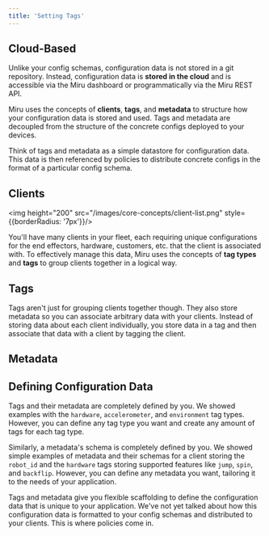 ```yaml
---
title: 'Setting Tags'
---
```



## Cloud-Based
Unlike your config schemas, configuration data is not stored in a git repository. Instead, configuration data is **stored in the cloud** and is accessible via the Miru dashboard or programmatically via the Miru REST API. 

Miru uses the concepts of **clients**, **tags**, and **metadata** to structure how your configuration data is stored and used. Tags and metadata are decoupled from the structure of the concrete configs deployed to your devices. 

Think of tags and metadata as a simple datastore for configuration data. This data is then referenced by policies to distribute concrete configs in the format of a particular config schema.

## Clients

<ClientDefinition />

<img height="200" src="/images/core-concepts/client-list.png" style={{borderRadius: '7px'}}/>

You'll have many clients in your fleet, each requiring unique configurations for the end effectors, hardware, customers, etc. that the client is associated with. To effectively manage this data, Miru uses the concepts of **tag types** and **tags** to group clients together in a logical way.

## Tags

<TagAndTagTypeDefinition />

Tags aren't just for grouping clients together though. They also store metadata so you can associate arbitrary data with your clients. Instead of storing data about each client individually, you store data in a tag and then associate that data with a client by tagging the client.

## Metadata

<MetadataDefinition />

<MetadataSchemaDefinition />

## Defining Configuration Data
Tags and their metadata are completely defined by you. We showed examples with the `hardware`, `accelerometer`, and `environment` tag types. However, you can define any tag type you want and create any amount of tags for each tag type.

Similarly, a metadata's schema is completely defined by you. We showed simple examples of metadata and their schemas for a client storing the `robot_id` and the `hardware` tags storing supported features like `jump`, `spin`, and `backflip`. However, you can define any metadata you want, tailoring it to the needs of your application.

Tags and metadata give you flexible scaffolding to define the configuration data that is unique to your application. We've not yet talked about how this configuration data is formatted to your config schemas and distributed to your clients. This is where policies come in.

